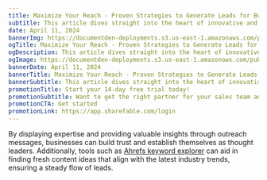 ```yaml
---
title: Maximize Your Reach - Proven Strategies to Generate Leads for Business Growth
subtitle: This article dives straight into the heart of innovative and actionable lead generation methods tailored for businesses eager to expand their market reach.
date: April 11, 2024
bannerImg: https://documentden-deployments.s3.us-east-1.amazonaws.com/public/59d6d46a-174d-4d53-9b99-17d2f40f4ddd
ogTitle: Maximize Your Reach - Proven Strategies to Generate Leads for Business Growth
ogDescription: This article dives straight into the heart of innovative and actionable lead generation methods tailored for businesses eager to expand their market reach.
ogImage: https://documentden-deployments.s3.us-east-1.amazonaws.com/public/59d6d46a-174d-4d53-9b99-17d2f40f4ddd
bannerDate: April 11, 2024
bannerTitle: Maximize Your Reach - Proven Strategies to Generate Leads for Business Growth
bannerSubtitle: This article dives straight into the heart of innovative and actionable lead generation methods tailored for businesses eager to expand their market reach.
promotionTitle: Start your 14-day free trial today!
promotionSubtitle: Want to get the right partner for your sales team and close more deals?
promotionCTA: Get started
promotionLink: https://app.sharefable.com/login
---
```


By displaying expertise and providing valuable insights through outreach messages, businesses can build trust and establish themselves as thought leaders. Additionally, tools such as <a href="https://ahrefs.com/" rel="nofollow">Ahrefs keyword explorer</a> can aid in finding fresh content ideas that align with the latest industry trends, ensuring a steady flow of leads.
